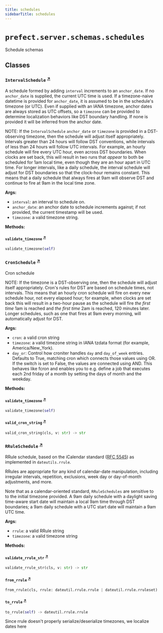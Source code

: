 ```yaml
---
title: schedules
sidebarTitle: schedules
---
```


# `prefect.server.schemas.schedules`



Schedule schemas


## Classes

### `IntervalSchedule` <sup><a href="https://github.com/PrefectHQ/prefect/blob/main/src/prefect/server/schemas/schedules.py#L71" target="_blank">↗</a></sup>


A schedule formed by adding `interval` increments to an `anchor_date`. If no
`anchor_date` is supplied, the current UTC time is used.  If a
timezone-naive datetime is provided for `anchor_date`, it is assumed to be
in the schedule's timezone (or UTC). Even if supplied with an IANA timezone,
anchor dates are always stored as UTC offsets, so a `timezone` can be
provided to determine localization behaviors like DST boundary handling. If
none is provided it will be inferred from the anchor date.

NOTE: If the `IntervalSchedule` `anchor_date` or `timezone` is provided in a
DST-observing timezone, then the schedule will adjust itself appropriately.
Intervals greater than 24 hours will follow DST conventions, while intervals
of less than 24 hours will follow UTC intervals. For example, an hourly
schedule will fire every UTC hour, even across DST boundaries. When clocks
are set back, this will result in two runs that *appear* to both be
scheduled for 1am local time, even though they are an hour apart in UTC
time. For longer intervals, like a daily schedule, the interval schedule
will adjust for DST boundaries so that the clock-hour remains constant. This
means that a daily schedule that always fires at 9am will observe DST and
continue to fire at 9am in the local time zone.

**Args:**
- `interval`: an interval to schedule on.
- `anchor_date`: an anchor date to schedule increments against;
if not provided, the current timestamp will be used.
- `timezone`: a valid timezone string.


**Methods:**

#### `validate_timezone` <sup><a href="https://github.com/PrefectHQ/prefect/blob/main/src/prefect/server/schemas/schedules.py#L110" target="_blank">↗</a></sup>

```python
validate_timezone(self)
```

### `CronSchedule` <sup><a href="https://github.com/PrefectHQ/prefect/blob/main/src/prefect/server/schemas/schedules.py#L302" target="_blank">↗</a></sup>


Cron schedule

NOTE: If the timezone is a DST-observing one, then the schedule will adjust
itself appropriately. Cron's rules for DST are based on schedule times, not
intervals. This means that an hourly cron schedule will fire on every new
schedule hour, not every elapsed hour; for example, when clocks are set back
this will result in a two-hour pause as the schedule will fire *the first
time* 1am is reached and *the first time* 2am is reached, 120 minutes later.
Longer schedules, such as one that fires at 9am every morning, will
automatically adjust for DST.

**Args:**
- `cron`: a valid cron string
- `timezone`: a valid timezone string in IANA tzdata format (for example,
America/New_York).
- `day_or`: Control how croniter handles `day` and `day_of_week`
entries. Defaults to True, matching cron which connects those values using
OR. If the switch is set to False, the values are connected using AND. This
behaves like fcron and enables you to e.g. define a job that executes each
2nd friday of a month by setting the days of month and the weekday.


**Methods:**

#### `validate_timezone` <sup><a href="https://github.com/PrefectHQ/prefect/blob/main/src/prefect/server/schemas/schedules.py#L338" target="_blank">↗</a></sup>

```python
validate_timezone(self)
```

#### `valid_cron_string` <sup><a href="https://github.com/PrefectHQ/prefect/blob/main/src/prefect/server/schemas/schedules.py#L344" target="_blank">↗</a></sup>

```python
valid_cron_string(cls, v: str) -> str
```

### `RRuleSchedule` <sup><a href="https://github.com/PrefectHQ/prefect/blob/main/src/prefect/server/schemas/schedules.py#L477" target="_blank">↗</a></sup>


RRule schedule, based on the iCalendar standard
([RFC 5545](https://datatracker.ietf.org/doc/html/rfc5545)) as
implemented in `dateutils.rrule`.

RRules are appropriate for any kind of calendar-date manipulation, including
irregular intervals, repetition, exclusions, week day or day-of-month
adjustments, and more.

Note that as a calendar-oriented standard, `RRuleSchedules` are sensitive to
to the initial timezone provided. A 9am daily schedule with a daylight saving
time-aware start date will maintain a local 9am time through DST boundaries;
a 9am daily schedule with a UTC start date will maintain a 9am UTC time.

**Args:**
- `rrule`: a valid RRule string
- `timezone`: a valid timezone string


**Methods:**

#### `validate_rrule_str` <sup><a href="https://github.com/PrefectHQ/prefect/blob/main/src/prefect/server/schemas/schedules.py#L504" target="_blank">↗</a></sup>

```python
validate_rrule_str(cls, v: str) -> str
```

#### `from_rrule` <sup><a href="https://github.com/PrefectHQ/prefect/blob/main/src/prefect/server/schemas/schedules.py#L508" target="_blank">↗</a></sup>

```python
from_rrule(cls, rrule: dateutil.rrule.rrule | dateutil.rrule.rruleset) -> 'RRuleSchedule'
```

#### `to_rrule` <sup><a href="https://github.com/PrefectHQ/prefect/blob/main/src/prefect/server/schemas/schedules.py#L565" target="_blank">↗</a></sup>

```python
to_rrule(self) -> dateutil.rrule.rrule
```

Since rrule doesn't properly serialize/deserialize timezones, we localize dates
here


